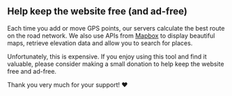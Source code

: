 <script>
</script>

## <HeartHandshake size="18" class="mr-1 inline-block align-baseline" /> Help keep the website free (and ad-free)

Each time you add or move GPS points, our servers calculate the best route on the road network.
We also use APIs from <a href="https://mapbox.com" target="_blank">Mapbox</a> to display beautiful maps, retrieve elevation data and allow you to search for places.

Unfortunately, this is expensive.
If you enjoy using this tool and find it valuable, please consider making a small donation to help keep the website free and ad-free.

Thank you very much for your support! ❤️
